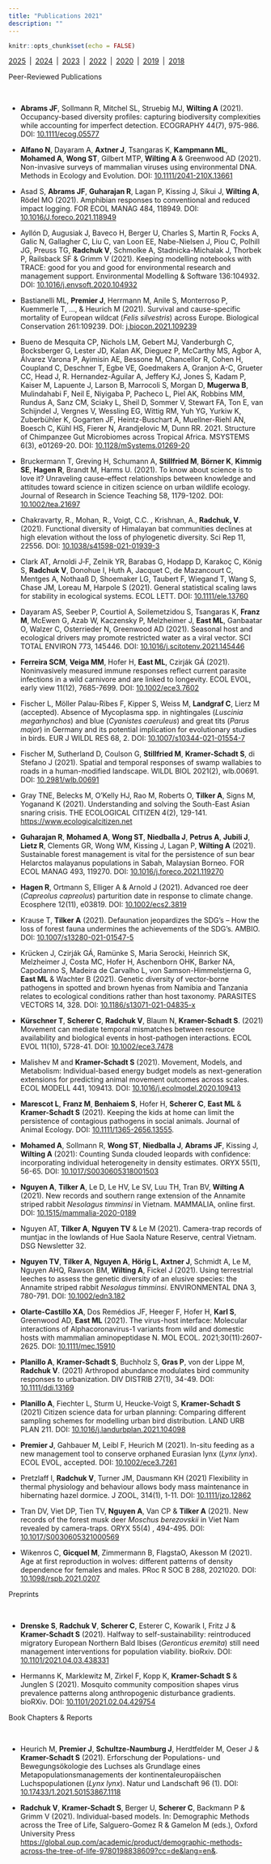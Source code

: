 ```yaml
---
title: "Publications 2021"
description: ""
---
```


```r
knitr::opts_chunk$set(echo = FALSE)
```

[2025](publications.html)&ensp;|&ensp;[2024](pubs-2024.html)&ensp;|&ensp;[2023](pubs-2023.html)&ensp;|&ensp;[2022](pubs-2022.html)&ensp;|&ensp;[2020](pubs-2020.html)&ensp;|&ensp;[2019](pubs-2019.html)&ensp;|&ensp;[2018](pubs-2018.html)

<div class='headerbox'><hbox>Peer-Reviewed Publications</hbox></div><br>

* **Abrams JF**, Sollmann R, Mitchel SL, Struebig MJ, **Wilting A** (2021). Occupancy-based diversity profiles: capturing biodiversity complexities while accounting for imperfect detection. ECOGRAPHY 44(7), 975-986. DOI: [10.1111/ecog.05577](https://doi.org/10.1111/ecog.05577)

* **Alfano N**, Dayaram A, **Axtner J**, Tsangaras K, **Kampmann ML**, **Mohamed A**, **Wong ST**, Gilbert MTP, **Wilting A** & Greenwood AD (2021). Non-invasive surveys of mammalian viruses using environmental DNA. Methods in Ecology and Evolution. DOI: [10.1111/2041-210X.13661](https://doi.org/10.1111/2041-210X.13661)

* Asad S, **Abrams JF**, **Guharajan R**, Lagan P, Kissing J, Sikui J, **Wilting A**, Rödel MO (2021). Amphibian responses to conventional and reduced impact logging. FOR ECOL MANAG 484, 118949. DOI: [10.1016/J.foreco.2021.118949](https://doi.org/10.1016/j.foreco.2021.118949)

* Ayllón D, Augusiak J, Baveco H, Berger U, Charles S, Martin R, Focks A, Galic N, Gallagher C, Liu C, van Loon EE, Nabe-Nielsen J, Piou C, Polhill JG, Preuss TG, **Radchuk V**, Schmolke A, Stadnicka-Michalak J, Thorbek P, Railsback SF & Grimm V (2021). Keeping modelling notebooks with TRACE: good for you and good for environmental research and management support. Environmental Modelling & Software 136:104932. DOI: [10.1016/j.envsoft.2020.104932](https://doi.org/10.1016/j.envsoft.2020.104932)

* Bastianelli ML, **Premier J**, Herrmann M, Anile S, Monterroso P, Kuemmerle T, …, & Heurich M (2021). Survival and cause-specific mortality of European wildcat (*Felis silvestris*) across Europe. Biological Conservation 261:109239. DOI: [j.biocon.2021.109239](https://doi.org/10.1016/j.biocon.2021.109239)

* Bueno de Mesquita CP, Nichols LM, Gebert MJ, Vanderburgh C, Bocksberger G, Lester JD, Kalan AK, Dieguez P, McCarthy MS, Agbor A, Álvarez Varona P, Ayimisin AE, Bessone M, Chancellor R, Cohen H, Coupland C, Deschner T, Egbe VE, Goedmakers A, Granjon A-C, Grueter CC, Head J, R. Hernandez-Aguilar A, Jeffery KJ, Jones S, Kadam P, Kaiser M, Lapuente J, Larson B, Marrocoli S, Morgan D, **Mugerwa B**, Mulindahabi F, Neil E, Niyigaba P, Pacheco L, Piel AK, Robbins MM, Rundus A, Sanz CM, Sciaky L, Sheil D, Sommer V, Stewart FA, Ton E, van Schijndel J, Vergnes V, Wessling EG, Wittig RM, Yuh YG, Yurkiw K, Zuberbühler K, Gogarten JF, Heintz-Buschart A, Muellner-Riehl AN, Boesch C, Kühl HS, Fierer N, Arandjelovic M, Dunn RR. 2021. Structure of Chimpanzee Gut Microbiomes across Tropical Africa. MSYSTEMS 6(3), e01269-20. DOI: [10.1128/mSystems.01269-20](https://doi.org/10.1128/mSystems.01269-20)

* Bruckermann T, Greving H, Schumann A, **Stillfried M**, **Börner K**, **Kimmig SE**, **Hagen R**, Brandt M, Harms U. (2021). To know about science is to love it? Unraveling cause–effect relationships between knowledge and attitudes toward science in citizen science on urban wildlife ecology. Journal of Research in Science Teaching 58, 1179-1202. DOI: [10.1002/tea.21697](https://doi.org/10.1002/tea.21697)

* Chakravarty, R., Mohan, R., Voigt, C.C. , Krishnan, A., **Radchuk, V**. (2021). Functional diversity of Himalayan bat communities declines at high elevation without the loss of phylogenetic diversity. Sci Rep 11, 22556. DOI: [10.1038/s41598-021-01939-3](https://doi.org/10.1038/s41598-021-01939-3)

* Clark AT, Arnoldi J‐F, Zelnik YR, Barabas G, Hodapp D, Karakoç C, König S, **Radchuk V**, Donohue I, Huth A, Jacquet C, de Mazancourt C, Mentges A, Nothaaß D, Shoemaker LG, Taubert F, Wiegand T, Wang S, Chase JM, Loreau M, Harpole S (2021). General statistical scaling laws for stability in ecological systems. ECOL LETT. DOI: [10.1111/ele.13760](https://doi.org/10.1111/ele.13760)

* Dayaram AS, Seeber P, Courtiol A, Soilemetzidou S, Tsangaras K, **Franz M**, McEwen G, Azab W, Kaczensky P, Melzheimer J, **East ML**, Ganbaatar O, Walzer C, Osterrieder N, Greenwood AD (2021). Seasonal host and ecological drivers may promote restricted water as a viral vector. SCI TOTAL ENVIRON 773, 145446. DOI: [10.1016/j.scitotenv.2021.145446](https://doi.org/10.1016/j.scitotenv.2021.145446)

* **Ferreira SCM**, **Veiga MM**, Hofer H, **East ML**, Czirják GÁ (2021). Noninvasively measured immune responses reflect current parasite infections in a wild carnivore and are linked to longevity. ECOL EVOL, early view 11(12), 7685-7699. DOI: [10.1002/ece3.7602](https://doi.org/10.1002/ece3.7602)

* Fischer L, Möller Palau-Ribes F, Kipper S, Weiss M, **Landgraf C**, Lierz M (accepted). Absence of Mycoplasma spp. in nightingales (*Luscinia megarhynchos*) and blue (*Cyanistes caeruleus*) and great tits (*Parus major*) in Germany and its potential implication for evolutionary studies in birds. EUR J WILDL RES 68, 2. DOI: [10.1007/s10344-021-01554-7](https://doi.org/10.1007/s10344-021-01554-7)

* Fischer M, Sutherland D, Coulson G, **Stillfried M**, **Kramer-Schadt S**, di Stefano J (2021). Spatial and temporal responses of swamp wallabies to roads in a human-modified landscape. WILDL BIOL 2021(2), wlb.00691. DOI: [10.2981/wlb.00691](https://doi.org/10.2981/wlb.00691)

* Gray TNE, Belecks M, O’Kelly HJ, Rao M, Roberts O, **Tilker A**, Signs M, Yoganand K (2021). Understanding and solving the South-East Asian snaring crisis. THE ECOLOGICAL CITIZEN 4(2), 129-141. [https://www.ecologicalcitizen.net](https://www.ecologicalcitizen.net)

* **Guharajan R**, **Mohamed A**, **Wong ST**, **Niedballa J**, **Petrus A**, **Jubili J**, **Lietz R**, Clements GR, Wong WM, Kissing J, Lagan P, **Wilting A** (2021). Sustainable forest management is vital for the persistence of sun bear Helarctos malayanus populations in Sabah, Malaysian Borneo. FOR ECOL MANAG 493, 119270. DOI: [10.1016/j.foreco.2021.119270](https://doi.org/10.1016/j.foreco.2021.119270)

* **Hagen R**, Ortmann S, Elliger A & Arnold J (2021). Advanced roe deer (*Capreolus capreolus*) parturition date in response to climate change. Ecosphere 12(11), e03819. DOI: [10.1002/ecs2.3819](https://doi.org/10.1002/ecs2.3819)

* Krause T, **Tilker A** (2021). Defaunation jeopardizes the SDG’s – How the loss of forest fauna undermines the achievements of the SDG’s. AMBIO. DOI: [10.1007/s13280-021-01547-5](https://doi.org/10.1007/s13280-021-01547-5)

* Krücken J, Czirják GÁ, Ramünke S, Maria Serocki, Heinrich SK, Melzheimer J, Costa MC, Hofer H, Aschenborn OHK, Barker NA, Capodanno S, Madeira de Carvalho L, von Samson-Himmelstjerna G, **East ML** & Wachter B (2021). Genetic diversity of vector-borne pathogens in spotted and brown hyenas from Namibia and Tanzania relates to ecological conditions rather than host taxonomy. PARASITES VECTORS 14, 328. DOI: [10.1186/s13071-021-04835-x](https://doi.org/10.1186/s13071-021-04835-x)

* **Kürschner T**, **Scherer C**, **Radchuk V**, Blaum N, **Kramer-Schadt S**. (2021) Movement can mediate temporal mismatches between resource availability and biological events in host-pathogen interactions. ECOL EVOL 11(10), 5728-41. DOI: [10.1002/ece3.7478](https://doi.org/10.1002/ece3.7478)

* Malishev M and **Kramer-Schadt S** (2021). Movement, Models, and Metabolism: Individual-based energy budget models as next-generation extensions for predicting animal movement outcomes across scales. ECOL MODELL 441, 109413. DOI: [10.1016/j.ecolmodel.2020.109413](https://doi.org/10.1016/j.ecolmodel.2020.109413)

* **Marescot L**, **Franz M**, **Benhaiem S**, Hofer H, **Scherer C**, **East ML** & **Kramer-Schadt S** (2021). Keeping the kids at home can limit the persistence of contagious pathogens in social animals. Journal of Animal Ecology. DOI: [10.1111/1365-2656.13555](https://doi.org/10.1111/1365-2656.13555).

* **Mohamed A**, Sollmann R, **Wong ST**, **Niedballa J**, **Abrams JF**, Kissing J, **Wilting A** (2021): Counting Sunda clouded leopards with confidence: incorporating individual heterogeneity in density estimates. ORYX 55(1), 56-65. DOI: [10.1017/S0030605318001503](https://doi.org/10.1017/S0030605318001503)

* **Nguyen A**, **Tilker A**, Le D, Le HV, Le SV, Luu TH, Tran BV, **Wilting A** (2021). New records and southern range extension of the Annamite striped rabbit *Nesolagus timminsi* in Vietnam. MAMMALIA, online first. DOI: [10.1515/mammalia-2020-0189](https://doi.org/10.1515/mammalia-2020-0189)

* Nguyen AT, **Tilker A**, **Nguyen TV** & Le M (2021). Camera-trap records of muntjac in the lowlands of Hue Saola Nature Reserve, central Vietnam. DSG Newsletter 32.

* **Nguyen TV**, **Tilker A**, **Nguyen A**, **Hörig L**, **Axtner J**, Schmidt A, Le M, Nguyen AHQ, Rawson BM, **Wilting A**, Fickel J (2021). Using terrestrial leeches to assess the genetic diversity of an elusive species: the Annamite striped rabbit *Nesolagus timminsi*. ENVIRONMENTAL DNA 3, 780-791. DOI: [10.1002/edn3.182](https://doi.org/10.1002/edn3.182)

* **Olarte-Castillo XA**, Dos Remédios JF, Heeger F, Hofer H, **Karl S**, Greenwood AD, **East ML** (2021). The virus-host interface: Molecular interactions of Alphacoronavirus-1 variants from wild and domestic hosts with mammalian aminopeptidase N. MOL ECOL. 2021;30(11):2607-2625. DOI: [10.1111/mec.15910](https://onlinelibrary.wiley.com/doi/abs/10.1111/mec.15910)

* **Planillo A**, **Kramer-Schadt S**, Buchholz S, **Gras P**, von der Lippe M, **Radchuk V**. (2021) Arthropod abundance modulates bird community responses to urbanization. DIV DISTRIB 27(1), 34-49. DOI: [10.1111/ddi.13169](https://onlinelibrary.wiley.com/doi/10.1111/ddi.13169)

* **Planillo A**, Fiechter L, Sturm U, Heucke-Voigt S, **Kramer-Schadt S** (2021) Citizen science data for urban planning: Comparing different sampling schemes for modelling urban bird distribution. LAND URB PLAN 211. DOI: [10.1016/j.landurbplan.2021.104098](https://doi.org/10.1016/j.landurbplan.2021.104098)

* **Premier J**, Gahbauer M, Leibl F, Heurich M (2021). In-situ feeding as a new management tool to conserve orphaned Eurasian lynx (*Lynx lynx*). ECOL EVOL, accepted. DOI: [10.1002/ece3.7261](https://doi.org/10.1002/ece3.7261)

* Pretzlaff I, **Radchuk V**, Turner JM, Dausmann KH (2021) Flexibility in thermal physiology and behaviour allows body mass maintenance in hibernating hazel dormice. J ZOOL, 314(1), 1-11. DOI: [10.1111/jzo.12862](https://doi.org/10.1111/jzo.12862)

* Tran DV, Viet DP, Tien TV, **Nguyen A**, Van CP & **Tilker A** (2021). New records of the forest musk deer *Moschus berezovskii* in Viet Nam revealed by camera-traps. ORYX 55(4) , 494-495. DOI: [10.1017/S0030605321000569](https://doi.org/10.1017/S0030605321000569)

* Wikenros C, **Gicquel M**, Zimmermann B, FlagstaO, Akesson M (2021). Age at first reproduction in wolves: different patterns of density dependence for females and males. PRoc R SOC B 288, 2021020. DOI: [10.1098/rspb.2021.0207](https://doi.org/10.1098/rspb.2021.0207)






<div class='headerbox'><hbox>Preprints</hbox></div><br>

* **Drenske S**, **Radchuk V**, **Scherer C**, Esterer C, Kowarik I, Fritz J & **Kramer-Schadt S** (2021). Halfway to self-sustainability: reintroduced migratory European Northern Bald Ibises (*Geronticus eremita*) still need management interventions for population viability. bioRxiv. DOI: [10.1101/2021.04.03.438331](https://doi.org/10.1101/2021.04.03.438331)

* Hermanns K, Marklewitz M, Zirkel F, Kopp K, **Kramer-Schadt S** & Junglen S (2021). Mosquito community composition shapes virus prevalence patterns along anthropogenic disturbance gradients. bioRXiv. DOI: [10.1101/2021.02.04.429754](https://doi.org/10.1101/2021.02.04.429754)



<div class='headerbox'><hbox>Book Chapters & Reports</hbox></div><br>

* Heurich M, **Premier J**, **Schultze-Naumburg J**, Herdtfelder M, Oeser J & **Kramer-Schadt S** (2021). Erforschung der Populations- und Bewegungsökologie des Luchses als Grundlage eines Metapopulationsmanagements der kontinentaleuropäischen Luchspopulationen (*Lynx lynx*). Natur und Landschaft 96 (1). DOI: [10.17433/1.2021.50153867.1118](https://doi.org/10.17433/1.2021.50153867.1118)

* **Radchuk V**, **Kramer-Schadt S**, Berger U, **Scherer C**, Backmann P & Grimm V (2021). Individual-based models. In: Demographic Methods across the Tree of Life, Salguero-Gomez R & Gamelon M (eds.), Oxford University Press [https://global.oup.com/academic/product/demographic-methods-across-the-tree-of-life-9780198838609?cc=de&lang=en&](https://global.oup.com/academic/product/demographic-methods-across-the-tree-of-life-9780198838609?cc=de&lang=en&).
